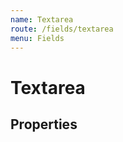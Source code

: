 ```yaml
---
name: Textarea
route: /fields/textarea
menu: Fields
---
```



# Textarea

<Playground>
  <Form initialValues={{}}>
    <ConnectedField
      name="textarea"
      component={Textarea}
      label="Description"
      hint="Description must be <200 words"
      required
    />
  </Form>
</Playground>

## Properties

<Props of={Textarea} />
